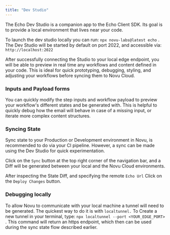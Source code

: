 ```yaml
---
title: "Dev Studio"
---
```



The Echo Dev Studio is a companion app to the Echo Client SDK. Its goal is to provide a local environment that lives near your code.

To launch the dev studio locally you can run: `npx novu-labs@latest echo` . The Dev Studio will be started by default on port 2022, and accessible via: `http://localhost:2022`

After successfully connecting the Studio to your local edge endpoint, you will be able to preview in real time any workflows and content defined in your code. This is ideal for quick prototyping, debugging, styling, and adjusting your workflows before syncing them to Novu Cloud.

### Inputs and Payload forms

You can quickly modify the step inputs and workflow payload to preview your workflow's different states and be generated with. This is helpful to quickly debug how the email will behave in case of a missing input, or iterate more complex content structures.

### Syncing State

Sync state to your Production or Development environment in Novu, is recommended to do via your CI pipeline. However, a sync can be made using the Dev Studio for quick experimentation.

Click on the `Sync` button at the top right corner of the navigation bar, and a Diff will be generated between your local and the Novu Cloud environments.

After inspecting the State Diff, and specifying the remote `Echo Url` Click on the `Deploy Changes` button.

### **Debugging locally**

To allow Novu to communicate with your local machine a tunnel will need to be generated. The quickest way to do it is with `localtunnel.` To Create a new tunnel in your terminal, type: `npx localtunnel --port <YOUR_EDGE_PORT>` . This command will return an https endpoint, which then can be used during the sync state flow described earlier.
